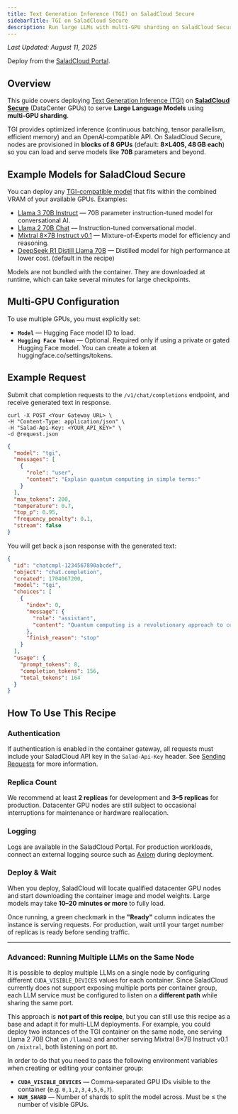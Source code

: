 ```yaml
---
title: Text Generation Inference (TGI) on SaladCloud Secure
sidebarTitle: TGI on SaladCloud Secure
description: Run large LLMs with multi‑GPU sharding on SaladCloud Secure (DataCenter GPUs).
---
```


_Last Updated: August 11, 2025_

<Tip>Deploy from the [SaladCloud Portal](https://portal.salad.com).</Tip>

## Overview

This guide covers deploying [Text Generation Inference (TGI)](https://github.com/huggingface/text-generation-inference)
on [**SaladCloud Secure**](/container-engine/explanation/core-concepts/saladcloud-secure) (DataCenter GPUs) to serve
**Large Language Models** using **multi‑GPU sharding**.

TGI provides optimized inference (continuous batching, tensor parallelism, efficient memory) and an OpenAI‑compatible
API. On SaladCloud Secure, nodes are provisioned in **blocks of 8 GPUs** (default: **8×L40S, 48 GB each**) so you can
load and serve models like **70B** parameters and beyond.

## Example Models for SaladCloud Secure

You can deploy any [TGI-compatible model](https://huggingface.co/docs/text-generation-inference/supported_models) that
fits within the combined VRAM of your available GPUs. Examples:

- [Llama 3 70B Instruct](https://huggingface.co/meta-llama/Meta-Llama-3-70B-Instruct) — 70B parameter instruction-tuned
  model for conversational AI.
- [Llama 2 70B Chat](https://huggingface.co/meta-llama/Llama-2-70b-chat-hf) — Instruction-tuned conversational model.
- [Mixtral 8×7B Instruct v0.1](https://huggingface.co/mistralai/Mixtral-8x7B-Instruct-v0.1) — Mixture-of-Experts model
  for efficiency and reasoning.
- [DeepSeek R1 Distill Llama 70B](https://huggingface.co/deepseek-ai/DeepSeek-R1-Distill-Llama-70B) — Distilled model
  for high performance at lower cost. (default in the recipe)

<Callout variation="warning">
  Models are not bundled with the container. They are downloaded at runtime, which can take several minutes for large
  checkpoints.
</Callout>

## Multi‑GPU Configuration

To use multiple GPUs, you must explicitly set:

- **`Model`** — Hugging Face model ID to load.
- **`Hugging Face Token`** — Optional. Required only if using a private or gated Hugging Face model. You can create a
  token at huggingface.co/settings/tokens.

## Example Request

Submit chat completion requests to the `/v1/chat/completions` endpoint, and receive generated text in response.

```shell
curl -X POST <Your Gateway URL> \
-H "Content-Type: application/json" \
-H "Salad-Api-Key: <YOUR_API_KEY>" \
-d @request.json
```

```json request.json
{
  "model": "tgi",
  "messages": [
    {
      "role": "user",
      "content": "Explain quantum computing in simple terms:"
    }
  ],
  "max_tokens": 200,
  "temperature": 0.7,
  "top_p": 0.95,
  "frequency_penalty": 0.1,
  "stream": false
}
```

You will get back a json response with the generated text:

```json
{
  "id": "chatcmpl-1234567890abcdef",
  "object": "chat.completion",
  "created": 1704067200,
  "model": "tgi",
  "choices": [
    {
      "index": 0,
      "message": {
        "role": "assistant",
        "content": "Quantum computing is a revolutionary approach to computation that harnesses the principles of quantum mechanics..."
      },
      "finish_reason": "stop"
    }
  ],
  "usage": {
    "prompt_tokens": 8,
    "completion_tokens": 156,
    "total_tokens": 164
  }
}
```

## How To Use This Recipe

### Authentication

If authentication is enabled in the container gateway, all requests must include your SaladCloud API key in the
`Salad-Api-Key` header. See [Sending Requests](/container-engine/how-to-guides/gateway/sending-requests) for more
information.

### Replica Count

We recommend at least **2 replicas** for development and **3–5 replicas** for production. Datacenter GPU nodes are still
subject to occasional interruptions for maintenance or hardware reallocation.

### Logging

Logs are available in the SaladCloud Portal. For production workloads, connect an external logging source such as
[Axiom](https://axiom.co/) during deployment.

### Deploy & Wait

When you deploy, SaladCloud will locate qualified datacenter GPU nodes and start downloading the container image and
model weights. Large models may take **10–20 minutes or more** to fully load.

Once running, a green checkmark in the **"Ready"** column indicates the instance is serving requests. For production,
wait until your target number of replicas is ready before sending traffic.

---

### Advanced: Running Multiple LLMs on the Same Node

It is possible to deploy multiple LLMs on a single node by configuring different `CUDA_VISIBLE_DEVICES` values for each
container. Since SaladCloud currently does not support exposing multiple ports per container group, each LLM service
must be configured to listen on a **different path** while sharing the same port.

This approach is **not part of this recipe**, but you can still use this recipe as a base and adapt it for multi-LLM
deployments. For example, you could deploy two instances of the TGI container on the same node, one serving Llama 2 70B
Chat on `/llama2` and another serving Mixtral 8×7B Instruct v0.1 on `/mixtral`, both listening on port `80`.

In order to do that you need to pass the following environment variables when creating or editing your container group:

- **`CUDA_VISIBLE_DEVICES`** — Comma‑separated GPU IDs visible to the container (e.g. `0,1,2,3,4,5,6,7`).
- **`NUM_SHARD`** — Number of shards to split the model across. Must be ≤ the number of visible GPUs.

